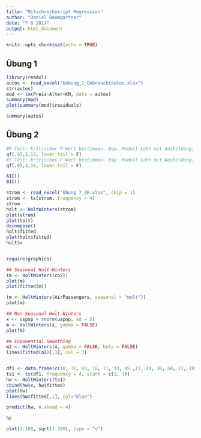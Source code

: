 ```yaml
---
title: "Mitschreibskript Regression"
author: "Daniel Baumgartner"
date: "7 8 2017"
output: html_document
---
```


```r
knitr::opts_chunk$set(echo = TRUE)

```


## Übung 1

```r
library(readxl)
autos <- read_excel("Uebung_1_Gebrauchtautos.xlsx")
str(autos)
mod <- lm(Preis~Alter+KM, data = autos)
summary(mod)
plot(summary(mod)$residuals)

summary(autos)
```


## Übung 2
```r
#F-Test: kritischer F-Wert bestimmen. Bsp. Modell Lohn mit Ausbildung, Dauer, Alter. N=15, K = 3, α=0.05
qf(.05,2,12, lower.tail = F)
#F-Test: kritischer F-Wert bestimmen. Bsp. Modell Lohn mit Ausbildung, Dauer, Alter. N=20, K = 4, α=0.05
qf(.05,3,16, lower.tail = F)
```


```r
AIC()
BIC()
```



```r
strom <- read_excel("Übung 7_ZR.xlsx", skip = 1)
strom <- ts(strom, frequency = 4)
strom
holt <- HoltWinters(strom)
plot(strom)
plot(holt)
decompose()
holt$fitted
plot(holt$fitted)
holt$x


require(graphics)

## Seasonal Holt-Winters
(m <- HoltWinters(co2))
plot(m)
plot(fitted(m))

(m <- HoltWinters(AirPassengers, seasonal = "mult"))
plot(m)

## Non-Seasonal Holt-Winters
x <- uspop + rnorm(uspop, sd = 5)
m <- HoltWinters(x, gamma = FALSE)
plot(m)

## Exponential Smoothing
m2 <- HoltWinters(x, gamma = FALSE, beta = FALSE)
lines(fitted(m2)[,1], col = 3)


df1 <- data.frame(c(10, 31, 43, 16, 11, 33, 45 ,17, 14, 36, 50, 21, 19, 41, 55, 25))
ts1 <- ts(df1, frequency = 4, start = c(1, 1))
hw <- HoltWinters(ts1)
cbind(hw$x, hw$fitted)
plot(hw)
lines(hw$fitted[,1], col="blue")

predict(hw, n.ahead = 4)

hp

plot(1:100, sqrt(1:100), type = "o")
```

